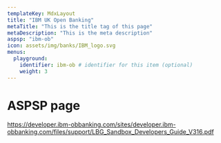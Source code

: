 ```yaml
---
templateKey: MdxLayout
title: "IBM UK Open Banking"
metaTitle: "This is the title tag of this page"
metaDescription: "This is the meta description"
aspsp: "ibm-ob"
icon: assets/img/banks/IBM_logo.svg
menus:
  playground: 
    identifier: ibm-ob # identifier for this item (optional)
    weight: 3
---
```


# ASPSP page

https://developer.ibm-obbanking.com/sites/developer.ibm-obbanking.com/files/support/LBG_Sandbox_Developers_Guide_V316.pdf

